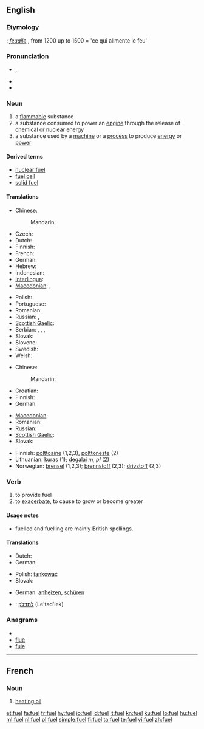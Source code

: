 {{wikipedia|dab=fuel (disambiguation)|fuel}}
==English==

===Etymology===
{{etyl|fro}}: ''[[feuaile]]'' , from 1200 up to 1500 = 'ce qui alimente le feu'

===Pronunciation===
* {{IPA|/ˈfjuːəl̩/}}, {{SAMPA|/"fju:@l/}}
* {{rhymes|ʊəl}}
* {{audio|en-uk-fuel.ogg|Audio (UK)}}

===Noun===
{{wikipedia}}
{{en-noun}}

# a [[flammable]] substance
# a substance consumed to power an [[engine]] through the release of [[chemical]] or [[nuclear]] energy
# a substance used by a [[machine]] or a [[process]] to produce [[energy]] or [[power]]

====Derived terms====
* [[nuclear fuel]]
* [[fuel cell]]
* [[solid fuel]]

====Translations====
{{trans-top|flammable substance}}
* Chinese:
*: Mandarin: {{t|zh|燃料|tr=ránliào|sc=Hani}}
* Czech: {{t-|cs|palivo|n}}
* Dutch: {{t|nl|brandstof|m|f}}
* Finnish: {{t|fi|polttoaine}}
* French: {{t+|fr|carburant|m}}
* German: {{t+|de|Brennstoff|m}}
* Hebrew: {{t|he|דלק|m|tr=délek|sc=Hebr}}
* Indonesian: {{t|id|bahan bakar}}
* [[Interlingua]]: {{t|ia|combustibile}}
* [[Macedonian]]: {{t|mk|гориво|n|tr=górivo}},  {{t|mk|огрев|m|tr=ógrev}}
{{trans-mid}}
* Polish: {{t+|pl|paliwo}}
* Portuguese: {{t+|pt|combustível|m}}
* Romanian: {{t|ro|combustibil|m}}
* Russian: {{t+|ru|топливо|n|tr=tóplivo}}, {{t+|ru|горючее|n}}
* [[Scottish Gaelic]]: {{t-|gd|connadh|m|xs=Scottish Gaelic}}
* Serbian: {{t|sr|palivo|n}}, {{t|sr|gorivo|n}}, {{t|sr|ogrev|m}}, {{t|sr|toplivo|n}}
* Slovak: {{t|sk|palivo|n}}
* Slovene: {{t+|sl|gorivo}}
* Swedish: {{t+|sv|bränsle}}
* Welsh: {{t|cy|tanwydd|m}}
{{trans-bottom}}

{{trans-top|substance consumed to power an engine}}
* Chinese:
*: Mandarin: {{t|zh|燃料|tr=ránliào|sc=Hani}}
* Croatian: {{t-|hr|gorivo|n|alt=gȍrīvo}}
* Finnish: {{t|fi|polttoaine}}
* German: {{t-|de|Treibstoff|m}}
{{trans-mid}}
* [[Macedonian]]: {{t|mk|гориво|n|tr=górivo}}
* Romanian: {{t-|ro|carburant|m}}
* Russian: {{t|ru|топливо|n}}
* [[Scottish Gaelic]]: {{t-|gd|connadh|m|xs=Scottish Gaelic}}
* Slovak: {{t|sk|palivo|n}}
{{trans-bottom}}

<!--Remove this table once all of the translations below have been moved into the tables above.-->
{{checktrans-top}}
* Finnish: [[polttoaine]] (1,2,3), [[polttoneste]] (2)
* Lithuanian: [[kuras]] {{m}} (1); [[degalai]] ''m, pl'' (2)
* Norwegian: [[brensel]] {{n}} (1,2,3); [[brennstoff]] {{n}} (2,3); [[drivstoff]] {{n}} (2,3)
{{checktrans-mid}}
{{checktrans-bottom}}

===Verb===
{{en-verb}}
{{en-verb|fuell|ing}}

# to provide fuel
# to [[exacerbate]], to cause to grow or become greater

====Usage notes====
* fuelled and fuelling are mainly British spellings.

====Translations====
{{trans-top|to provide fuel}}
* Dutch: {{t-|nl|tanken}}
* German: {{t-|de|betanken}}
{{trans-mid}}
* Polish: [[tankować]]
* Slovak: {{t|sk|tankovať}}
{{trans-bottom}}

{{trans-top|to exacerbate, to cause to grow or become greater}}
* German: [[anheizen]], [[schüren]]
{{trans-mid}}
{{trans-bottom}}

{{checktrans-top}}
* {{ttbc|Hebrew}}: [[לתדלק]] (Le'tad'lek)
{{checktrans-bottom}}

===Anagrams===
* {{alphagram|eflu}}
* [[flue#English|flue]]
* [[fule#English|fule]]

----

==French==

===Noun===
{{fr-noun|m}}

# [[heating oil]]

[[et:fuel]]
[[fa:fuel]]
[[fr:fuel]]
[[hy:fuel]]
[[io:fuel]]
[[id:fuel]]
[[it:fuel]]
[[kn:fuel]]
[[ku:fuel]]
[[lo:fuel]]
[[hu:fuel]]
[[ml:fuel]]
[[nl:fuel]]
[[pl:fuel]]
[[simple:fuel]]
[[fi:fuel]]
[[ta:fuel]]
[[te:fuel]]
[[vi:fuel]]
[[zh:fuel]]
